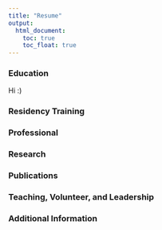 ```yaml
---
title: "Resume"
output: 
  html_document:
    toc: true
    toc_float: true
---
```


### Education

Hi :)

### Residency Training


### Professional


### Research

### Publications

### Teaching, Volunteer, and Leadership

### Additional Information